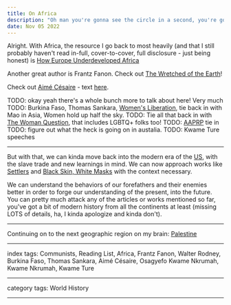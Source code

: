 ```yaml
---
title: On Africa
description: "Oh man you're gonna see the circle in a second, you're gonna love this"
date: Nov 05 2022
---
```


Alright. With Africa, the resource I go back to most heavily (and that I still probably haven't read in-full, cover-to-cover, full disclosure - just being honest) is [How Europe Underdeveloped Africa](https://www.goodreads.com/book/show/40630.How_Europe_Underdeveloped_Africa)

Another great author is Frantz Fanon. Check out [The Wretched of the Earth](https://www.goodreads.com/book/show/66933.The_Wretched_of_the_Earth)!

Check out [Aimé Césaire](https://www.goodreads.com/book/show/86598.Discourse_on_Colonialism) - text [here](https://redsails.org/discours-sur-le-colonialisme/).

TODO: okay yeah there's a whole bunch more to talk about here! Very much
TODO: Burkina Faso, Thomas Sankara, [Women's Liberation](https://www.goodreads.com/book/show/3039894-women-s-liberation-and-the-african-freedom-struggle), tie back in with Mao in Asia, Women hold up half the sky.
TODO: Tie all that back in with [The Woman Question](https://redsails.org/the-woman-question/), that includes LGBTQ+ folks too!
TODO: [AAPRP](https://aaprp-intl.org/overview-of-essential-aspects-of-nkrumahism-toureism-ideology-of-the-aaprp/) tie in
TODO: figure out what the heck is going on in austalia.
TODO: Kwame Ture speeches

---

But with that, we can kinda move back into the modern era of the [US](/posts/on-north-america), with the slave trade and new learnings in mind. We can now approach works like [Settlers](https://readsettlers.org/) and [Black Skin, White Masks](https://www.goodreads.com/book/show/274392.Black_Skin_White_Masks) with the context necessary.

We can understand the behaviors of our forefathers and their enemies better in order to forge our understanding of the present, into the future. You can pretty much attack any of the articles or works mentioned so far, you've got a bit of modern history from all the continents at least (missing LOTS of details, ha, I kinda apologize and kinda don't).

---

Continuing on to the next geographic region on my brain: [Palestine](/posts/on-the-middle-east)

---

index tags: Communists, Reading List, Africa, Frantz Fanon, Walter Rodney, Burkina Faso, Thomas Sankara, Aimé Césaire, Osagyefo Kwame Nkrumah, Kwame Nkrumah, Kwame Ture

---

category tags: World History

---
